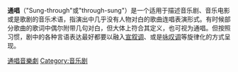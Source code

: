 {{expand|time=2014-01-25T07:56:17+00:00}}
{{expert|time=2014-01-25T07:56:17+00:00}}
'''通唱'''（"Sung-through"或"through-sung"）是一个适用于描述音乐剧、音乐电影或是歌剧的音乐术语，指演出中几乎没有人物对白的歌曲连唱表演形式。有时候部分歌曲的歌词中偶尔附带几句对白，但大体上符合其定义，也可视为通唱。但按照习惯，剧中的各种言语表达最好都要以融入[[宣叙调|宣叙调]]、{{link-en|咏叙调|arioso}}或是[[咏叹调|咏叹调]]等旋律化的方式呈现。

[[Category:通唱音樂劇|]]
[[Category:音乐剧|Category:音乐剧]]